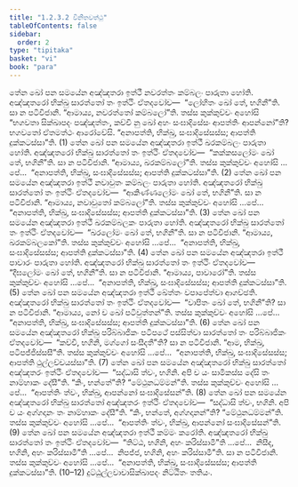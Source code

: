 ```yaml
---
title: "1.2.3.2 විනීතවත්ථු"
tableOfContents: false
sidebar:
  order: 2
type: "tipitaka"
basket: "vi"
book: "para"
---
```



<DynamicBreadcrumb />

<Division number="288" book="para">

<Paragraph number="1169" book="para">
තේන ඛෝ පන සමයේන අඤ්ඤතරා ඉත්ථී නවරත්තං කම්බලං පාරුතා හෝති. අඤ්ඤතරෝ භික්ඛු සාරත්තෝ තං ඉත්ථිං ඒතදවෝච—  “ලෝහිතං ඛෝ තේ, භගිනී”ති. සා න පටිවිජානි. “ආමාය්‍ය, නවරත්තෝ කම්බලෝ”ති. තස්ස කුක්කුච්චං අහෝසි “භගවතා සික්ඛාපදං පඤ්ඤත්තං, කච්චි නු ඛෝ අහං සංඝාදිසේසං ආපත්තිං ආපන්නෝ”ති? භගවතෝ ඒතමත්ථං ආරෝචේසි. “අනාපත්ති, භික්ඛු, සංඝාදිසේසස්ස; ආපත්ති දුක්කටස්සා”ති. (1)
</Paragraph>

<Paragraph number="1170" book="para">
තේන ඛෝ පන සමයේන අඤ්ඤතරා ඉත්ථී ඛරකම්බලං පාරුතා හෝති. අඤ්ඤතරෝ භික්ඛු සාරත්තෝ තං ඉත්ථිං ඒතදවෝච—  “කක්කසලෝමං ඛෝ තේ, භගිනී”ති. සා න පටිවිජානි. “ආමාය්‍ය, ඛරකම්බලෝ”ති. තස්ස කුක්කුච්චං අහෝසි …පේ…  “අනාපත්ති, භික්ඛු, සංඝාදිසේසස්ස; ආපත්ති දුක්කටස්සා”ති. (2)
</Paragraph>

<Paragraph number="1171" book="para">
තේන ඛෝ පන සමයේන අඤ්ඤතරා ඉත්ථී නවාවුතං කම්බලං පාරුතා හෝති. අඤ්ඤතරෝ භික්ඛු සාරත්තෝ තං ඉත්ථිං ඒතදවෝච—  “ආකිණ්ණලෝමං ඛෝ තේ, භගිනී”ති. සා න පටිවිජානි. “ආමාය්‍ය, නවාවුතෝ කම්බලෝ”ති. තස්ස කුක්කුච්චං අහෝසි …පේ…  “අනාපත්ති, භික්ඛු, සංඝාදිසේසස්ස; ආපත්ති දුක්කටස්සා”ති. (3)
</Paragraph>

<Paragraph number="1172" book="para">
තේන ඛෝ පන සමයේන අඤ්ඤතරා ඉත්ථී ඛරකම්බලකං පාරුතා හෝති. අඤ්ඤතරෝ භික්ඛු සාරත්තෝ තං ඉත්ථිං ඒතදවෝච—  “ඛරලෝමං ඛෝ තේ, භගිනී”ති. සා න පටිවිජානි. “ආමාය්‍ය, ඛරකම්බලකෝ”ති. තස්ස කුක්කුච්චං අහෝසි …පේ…  “අනාපත්ති, භික්ඛු, සංඝාදිසේසස්ස; ආපත්ති දුක්කටස්සා”ති. (4)
</Paragraph>

<Paragraph number="1173" book="para">
තේන ඛෝ පන සමයේන අඤ්ඤතරා ඉත්ථී පාවාරං පාරුතා හෝති. අඤ්ඤතරෝ භික්ඛු සාරත්තෝ තං ඉත්ථිං ඒතදවෝච—  “දීඝලෝමං ඛෝ තේ, භගිනී”ති. සා න පටිවිජානි. “ආමාය්‍ය, පාවාරෝ”ති. තස්ස කුක්කුච්චං අහෝසි …පේ…  “අනාපත්ති, භික්ඛු, සංඝාදිසේසස්ස; ආපත්ති දුක්කටස්සා”ති. (5)
</Paragraph>

</Division>
<Division number="289" book="para">

<Paragraph number="1174" book="para">
තේන ඛෝ පන සමයේන අඤ්ඤතරා ඉත්ථී ඛේත්තං වපාපේත්වා ආගච්ඡති. අඤ්ඤතරෝ භික්ඛු සාරත්තෝ තං ඉත්ථිං ඒතදවෝච—  “වාපිතං ඛෝ තේ, භගිනී”ති? සා න පටිවිජානි. “ආමාය්‍ය, නෝ ච ඛෝ පටිවුත්තන්”ති. තස්ස කුක්කුච්චං අහෝසි …පේ…  “අනාපත්ති, භික්ඛු, සංඝාදිසේසස්ස; ආපත්ති දුක්කටස්සා”ති. (6)
</Paragraph>

<Paragraph number="1175" book="para">
තේන ඛෝ පන සමයේන අඤ්ඤතරෝ භික්ඛු පරිබ්බාජිකං පටිපථේ පස්සිත්වා සාරත්තෝ තං පරිබ්බාජිකං ඒතදවෝච—  “කච්චි, භගිනි, මග්ගෝ සංසීදතී”ති? සා න පටිවිජානි. “ආම, භික්ඛු, පටිපජ්ජිස්සසී”ති. තස්ස කුක්කුච්චං අහෝසි …පේ…  “අනාපත්ති, භික්ඛු, සංඝාදිසේසස්ස; ආපත්ති ථුල්ලච්චයස්සා”ති. (7)
</Paragraph>

<Paragraph number="1176" book="para">
තේන ඛෝ පන සමයේන අඤ්ඤතරෝ භික්ඛු සාරත්තෝ අඤ්ඤතරං ඉත්ථිං ඒතදවෝච—  “සද්ධාසි ත්වං, භගිනි. අපි ච යං සාමිකස්ස දේසි තං නාම්හාකං දේසී”ති. “කිං, භන්තේ”ති? “මේථුනධම්මන්”ති. තස්ස කුක්කුච්චං අහෝසි …පේ…  “ආපත්තිං ත්වං, භික්ඛු, ආපන්නෝ සංඝාදිසේසන්”ති. (8)
</Paragraph>

<Paragraph number="1177" book="para">
තේන ඛෝ පන සමයේන අඤ්ඤතරෝ භික්ඛු සාරත්තෝ අඤ්ඤතරං ඉත්ථිං ඒතදවෝච—  “සද්ධාසි ත්වං, භගිනි. අපි ච යං අග්ගදානං තං නාම්හාකං දේසී”ති. “කිං, භන්තේ, අග්ගදානන්”ති? “මේථුනධම්මන්”ති. තස්ස කුක්කුච්චං අහෝසි …පේ…  “ආපත්තිං ත්වං, භික්ඛු, ආපන්නෝ සංඝාදිසේසන්”ති. (9)
</Paragraph>

<Paragraph number="1178" book="para">
තේන ඛෝ පන සමයේන අඤ්ඤතරා ඉත්ථී කම්මං කරෝති. අඤ්ඤතරෝ භික්ඛු සාරත්තෝ තං ඉත්ථිං ඒතදවෝච—  “තිට්ඨ, භගිනි, අහං කරිස්සාමී”ති …පේ…  නිසීද, භගිනි, අහං කරිස්සාමී”ති …පේ…  නිපජ්ජ, භගිනි, අහං කරිස්සාමී”ති. සා න පටිවිජානි. තස්ස කුක්කුච්චං අහෝසි …පේ…  “අනාපත්ති, භික්ඛු, සංඝාදිසේසස්ස; ආපත්ති දුක්කටස්සා”ති. (10–12)

</Paragraph>
</Division>

<Paragraph number="1179" type="center" book="para">
දුට්ඨුල්ලවාචාසික්ඛාපදං නිට්ඨිතං තතියං.
</Paragraph>